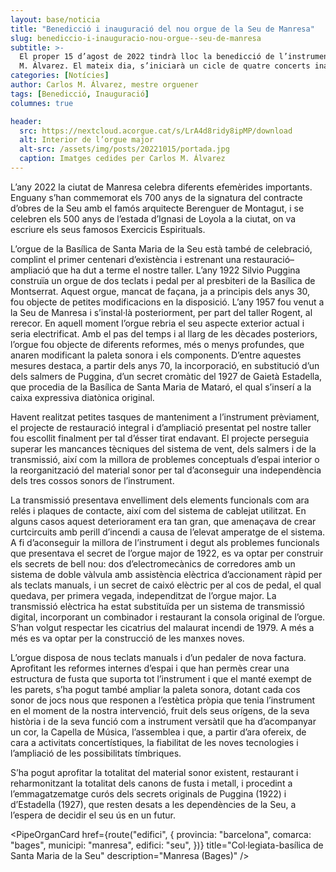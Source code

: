 ```yaml
---
layout: base/noticia
title: "Benedicció i inauguració del nou orgue de la Seu de Manresa"
slug: benediccio-i-inauguracio-nou-orgue--seu-de-manresa
subtitle: >-
  El proper 15 d’agost de 2022 tindrà lloc la benedicció de l’instrument recentment restaurat i ampliat per Carlos
  M. Álvarez. El mateix dia, s’iniciarà un cicle de quatre concerts inaugurals
categories: [Notícies]
author: Carlos M. Álvarez, mestre orguener
tags: [Benedicció, Inauguració]
columnes: true

header:
  src: https://nextcloud.acorgue.cat/s/LrA4d8ridy8ipMP/download
  alt: Interior de l’orgue major
  alt-src: /assets/img/posts/20221015/portada.jpg
  caption: Imatges cedides per Carlos M. Álvarez
---
```



L’any 2022 la ciutat de Manresa celebra diferents efemèrides importants. Enguany
s’han commemorat els 700 anys de la signatura del contracte d’obres de la Seu amb el
famós arquitecte Berenguer de Montagut, i
se celebren els 500 anys de l’estada d’Ignasi
de Loyola a la ciutat, on va escriure els seus
famosos Exercicis Espirituals.

L’orgue de la Basílica de Santa Maria de la
Seu està també de celebració, complint el
primer centenari d’existència i estrenant una
restauració–ampliació que ha dut a terme el
nostre taller. L’any 1922 Silvio Puggina
construïa un orgue de dos teclats i pedal
per al presbiteri de la Basílica de Montserrat. Aquest orgue, mancat de façana, ja a principis dels anys 30, fou objecte de petites
modificacions en la disposició. L’any 1957
fou venut a la Seu de Manresa i s’instal·là
posteriorment, per part del taller Rogent, al
rerecor. En aquell moment l’orgue rebria el
seu aspecte exterior actual i seria electrificat. Amb el pas del temps i al llarg de les
dècades posteriors, l’orgue fou objecte de diferents reformes, més o menys profundes,
que anaren modificant la paleta sonora i els
components. D’entre aquestes mesures destaca, a partir dels anys 70, la incorporació,
en substitució d’un dels salmers de Puggina,
d’un secret cromàtic del 1927 de Gaietà Estadella, que procedia de la Basílica de Santa Maria de Mataró, el qual s’inserí a la caixa
expressiva diatònica original.

Havent realitzat petites tasques de manteniment a l’instrument prèviament, el projecte
de restauració integral i d’ampliació presentat pel nostre taller fou escollit finalment
per tal d’ésser tirat endavant. El projecte
perseguia superar les mancances tècniques
del sistema de vent, dels salmers i de la
transmissió, així com la millora de problemes conceptuals d’espai interior o la reorganització del material sonor per tal d’aconseguir una independència dels tres cossos
sonors de l’instrument.

La transmissió presentava envelliment dels
elements funcionals com ara relés i plaques
de contacte, així com del sistema de cablejat utilitzat. En alguns casos aquest deteriorament era tan gran, que amenaçava de
crear curtcircuits amb perill d’incendi a
causa de l’elevat amperatge de el sistema.
A fi d’aconseguir la millora de l’instrument
i degut als problemes funcionals que presentava el secret de l’orgue major de 1922,
es va optar per construir els secrets de bell
nou: dos d’electromecànics de corredores
amb un sistema de doble vàlvula amb assistència elèctrica d’accionament ràpid per als
teclats manuals, i un secret de caixó elèctric per al cos de pedal, el qual quedava, per
primera vegada, independitzat de l’orgue
major. La transmissió elèctrica ha estat
substituïda per un sistema de transmissió
digital, incorporant un combinador i restaurant la consola original de l’orgue. S’han
volgut respectar les cicatrius del malaurat
incendi de 1979. A més a més es va optar
per la construcció de les manxes noves.

L’orgue disposa de nous teclats manuals i
d’un pedaler de nova factura. Aprofitant les
reformes internes d’espai i que han permès
crear una estructura de fusta que suporta tot
l’instrument i que el manté exempt de les
parets, s’ha pogut també ampliar la paleta
sonora, dotant cada cos sonor de jocs nous
que responen a l’estètica pròpia que tenia
l’instrument en el moment de la nostra intervenció, fruit dels seus orígens, de la seva
història i de la seva funció com a instrument
versàtil que ha d’acompanyar un cor, la Capella de Música, l’assemblea i que, a partir
d’ara ofereix, de cara a activitats concertístiques, la fiabilitat de les noves tecnologies i
l’ampliació de les possibilitats tímbriques.

S’ha pogut aprofitar la totalitat del material
sonor existent, restaurant i reharmonitzant
la totalitat dels canons de fusta i metall, i
procedint a l’emmagatzematge curós dels
secrets originals de Puggina (1922) i d’Estadella (1927), que resten desats a les dependències de la Seu, a l’espera de decidir el
seu ús en un futur.

<PipeOrganCard
  href={route("edifici", {
    provincia: "barcelona",
    comarca: "bages",
    municipi: "manresa",
    edifici: "seu",
  })}
  title="Col·legiata-basílica de Santa Maria de la Seu"
  description="Manresa (Bages)"
/>

